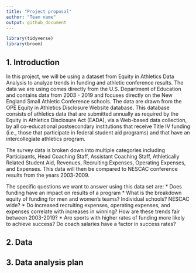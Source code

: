 ```yaml
---
title: "Project proposal"
author: "Team name"
output: github_document
---
```


```r
library(tidyverse)
library(broom)
```

## 1. Introduction

In this project, we will be using a dataset from Equity in Athletics Data Analysis to analyze trends in funding and athletic conference results. The data we are using comes directly from the U.S. Department of Education and contains data from 2003 - 2019 and focuses directly on the New England Small Athletic Conference schools. The data are drawn from the OPE Equity in Athletics Disclosure Website database. This database consists of athletics data that are submitted annually as required by the Equity in Athletics Disclosure Act (EADA), via a Web-based data collection, by all co-educational postsecondary institutions that receive Title IV funding (i.e., those that participate in federal student aid programs) and that have an intercollegiate athletics program.

The survey data is broken down into multiple categories including Participants, Head Coaching Staff, Assistant Coaching Staff, Athletically Related Student Aid, Revenues, Recruiting Expenses, Operating Expenses, and Expenses. This data will then be compared to NESCAC conference results from the years 2003-2009.

The specific questions we want to answer using this data set are:
 * Does funding have an impact on results of a program
 * What is the breakdown equity of funding for men and women's teams? Individual schools? NESCAC wide? 
 * Do increased recruiting expenses, operating expenses, and expenses correlate with increases in winning? How are these trends fair between 2003-2019?
 * Are sports with higher rates of funding more likely to achieve success? Do coach salaries have a factor in success rates? 



## 2. Data



## 3. Data analysis plan



